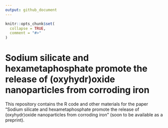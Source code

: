 ```yaml
---
output: github_document
---
```


<!-- README.md is generated from README.Rmd. Please edit that file -->

```r
knitr::opts_chunk$set(
  collapse = TRUE,
  comment = "#>"
)
```

# Sodium silicate and hexametaphosphate promote the release of (oxyhydr)oxide nanoparticles from corroding iron  

This repository contains the R code and other materials for the paper "Sodium silicate and hexametaphosphate promote the release of (oxyhydr)oxide nanoparticles from corroding iron" (soon to be available as a preprint). 

<!-- If you clone the repository, make sure to run the script `R/clean_fff.R` to write the files *fff_combined.csv* and *mals_combined.csv*, which have not been uploaded due to their size. When rendering, run `R/paper_build.R` to get the proper formatting for Arabic numeral citations. -->